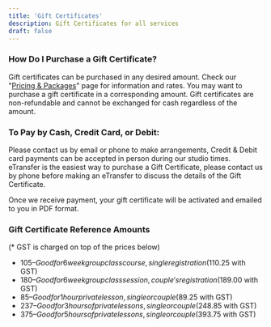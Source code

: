 ```yaml
---
title: 'Gift Certificates'
description: Gift Certificates for all services
draft: false
---
```


### How Do I Purchase a Gift Certificate?

Gift certificates can be purchased in any desired amount. Check our "[Pricing & Packages](/pricing-packages/)" page for information and rates. You may want to purchase a gift certificate in a corresponding amount. Gift certificates are non-refundable and cannot be exchanged for cash regardless of the amount.

### To Pay by Cash, Credit Card, or Debit:

Please contact us by email or phone to make arrangements, Credit & Debit card payments can be accepted in person during our studio times. eTransfer is the easiest way to purchase a Gift Certificate, please contact us by phone before making an eTransfer to discuss the details of the Gift Certificate.

Once we receive payment, your gift certificate will be activated and emailed to you in PDF format.

### Gift Certificate Reference Amounts

(\* GST is charged on top of the prices below)

- $105 – Good for 6 week group class course, single registration ($110.25 with GST)
- $180 – Good for 6 week group class session, couple's registration ($189.00 with GST)
- $85 – Good for 1 hour private lesson, single or couple ($89.25 with GST)
- $237 – Good for 3 hours of private lessons, single or couple ($248.85 with GST)
- $375 – Good for 5 hours of private lessons, single or couple ($393.75 with GST)
